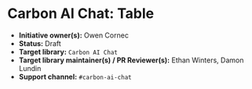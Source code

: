 
<Meta of={elementStories} />

# Carbon AI Chat: Table

* **Initiative owner(s):** Owen Cornec
* **Status:** Draft
* **Target library:** `Carbon AI Chat`
* **Target library maintainer(s) / PR Reviewer(s):** Ethan Winters, Damon Lundin
* **Support channel:** `#carbon-ai-chat`
